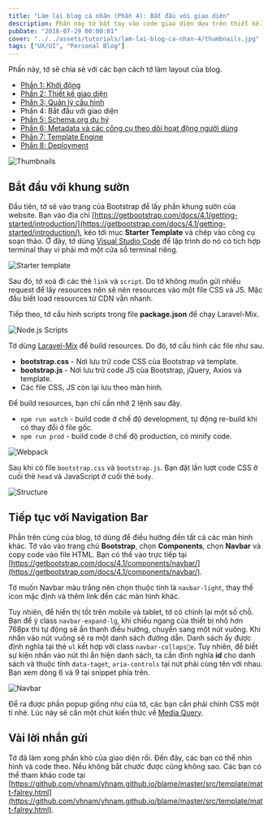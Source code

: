 ```yaml
---
title: "Làm lại blog cá nhân (Phần 4): Bắt đầu với giao diện"
description: Phần này tớ bắt tay vào code giao diện dựa trên thiết kế. Tớ sẽ lưu ý một số chỗ dành cho các bạn mới bắt đầu làm static web.
pubDate: "2018-07-29 00:00:01"
cover: "../../assets/tutorials/lam-lai-blog-ca-nhan-4/thumbnails.jpg"
tags: ["UX/UI", "Personal Blog"]
---
```


Phần này, tớ sẽ chia sẻ với các bạn cách tớ làm layout của blog.

- [Phần 1: Khởi động](https://vhnam.github.io/tutorials/lam-lai-blog-ca-nhan-1/)
- [Phần 2: Thiết kế giao diện](https://vhnam.github.io/tutorials/lam-lai-blog-ca-nhan-2/)
- [Phần 3: Quản lý cấu hình](https://vhnam.github.io/tutorials/lam-lai-blog-ca-nhan-3/)
- Phần 4: Bắt đầu với giao diện
- [Phần 5: Schema.org du hý](https://vhnam.github.io/tutorials/lam-lai-blog-ca-nhan-5/)
- [Phần 6: Metadata và các công cụ theo dõi hoạt động người dùng](https://vhnam.github.io/tutorials/lam-lai-blog-ca-nhan-6/)
- [Phần 7: Template Engine](https://vhnam.github.io/tutorials/lam-lai-blog-ca-nhan-7/)
- [Phần 8: Deployment](https://vhnam.github.io/tutorials/lam-lai-blog-ca-nhan-8/)

![Thumbnails](../../assets/tutorials/lam-lai-blog-ca-nhan-4/thumbnails.jpg)

## Bắt đầu với khung sườn

Đầu tiên, tớ sẽ vào trang của Bootstrap để lấy phần khung sườn của website. Bạn vào địa chỉ [https://getbootstrap.com/docs/4.1/getting-started/introduction/](https://getbootstrap.com/docs/4.1/getting-started/introduction/), kéo tới mục **Starter Template** và chép vào công cụ soạn thảo. Ở đây, tớ dùng [Visual Studio Code](https://code.visualstudio.com/) để lập trình do nó có tích hợp terminal thay vì phải mở một cửa sổ terminal riêng.

![Starter template](../../assets/tutorials/lam-lai-blog-ca-nhan-4/starter-template.jpg)

Sau đó, tớ xoá đi các thẻ `link` và `script`. Do tớ không muốn gửi nhiều request để lấy resources nên sẽ nén resources vào một file CSS và JS. Mặc đầu biết load resources từ CDN vẫn nhanh.

Tiếp theo, tớ cầu hình scripts trong file **package.json** để chạy Laravel-Mix.

![Node.js Scripts](../../assets/tutorials/lam-lai-blog-ca-nhan-4/scripts.jpg)

Tớ dùng [Laravel-Mix](https://github.com/JeffreyWay/laravel-mix) để build resources. Do đó, tớ cấu hình các file như sau.

- **bootstrap.css** - Nơi lưu trữ code CSS của Bootstrap và template.
- **bootstrap.js** - Nơi lưu trữ code JS của Bootstrap, jQuery, Axios và template.
- Các file CSS, JS còn lại lưu theo màn hình.

Để build resources, bạn chỉ cần nhớ 2 lệnh sau đây.

- `npm run watch` - build code ở chế độ development, tự động re-build khi có thay đổi ở file gốc.
- `npm run prod` - build code ở chế độ production, có minify code.

![Webpack](../../assets/tutorials/lam-lai-blog-ca-nhan-4/webpack.jpg)

Sau khi có file `bootstrap.css` và `bootstrap.js`. Bạn đặt lần lượt code CSS ở cuối thẻ `head` và JavaScript ở cuối thẻ `body`.

![Structure](../../assets/tutorials/lam-lai-blog-ca-nhan-4/structure.jpg)

## Tiếp tục với Navigation Bar

Phần trên cùng của blog, tớ dùng để điều hướng đến tất cả các màn hình khác. Tớ vào vào trang chủ **Bootstrap**, chọn **Components**, chọn **Navbar** và copy code vào file HTML. Bạn có thể vào trực tiếp tại [https://getbootstrap.com/docs/4.1/components/navbar/](https://getbootstrap.com/docs/4.1/components/navbar/).

Tớ muốn Navbar màu trắng nên chọn thuộc tính là `navbar-light`, thay thế icon mặc định và thêm link đến các màn hình khác.

Tuy nhiên, để hiển thị tốt trên mobile và tablet, tớ có chỉnh lại một số chỗ. Bạn để ý class `navbar-expand-lg`, khi chiều ngang của thiết bị nhỏ hơn 768px thì tự động sẽ ẩn thanh điều hướng, chuỵển sang một nút vuông. Khi nhấn vào nút vuông sẽ ra một danh sách đường dẫn. Danh sách ấy được định nghĩa tại thẻ `ul` kết hợp với class `navbar-collapse`. Tuy nhiên, để biết sự kiện nhấn vào nút thì ẩn hiện danh sách, ta cần định nghĩa **id** cho danh sách và thuộc tính `data-taget`, `aria-controls` tại nút phải cùng tên với nhau. Bạn xem dòng 6 và 9 tại snippet phía trên.

![Navbar](../../assets/tutorials/lam-lai-blog-ca-nhan-4/navbar.jpg)

Để ra được phần popup giống như của tớ, các bạn cần phải chỉnh CSS một tí nhé. Lúc này sẽ cần một chút kiến thức về [Media Query](https://www.w3.org/TR/css3-mediaqueries/).

## Vài lời nhắn gửi

Tớ đã làm xong phần khó của giao diện rồi. Đến đây, các bạn có thể nhìn hình và code theo. Nếu không bắt chước được cũng không sao. Các bạn có thể tham khảo code tại [https://github.com/vhnam/vhnam.github.io/blame/master/src/template/matt-falrey.html](https://github.com/vhnam/vhnam.github.io/blame/master/src/template/matt-falrey.html).
